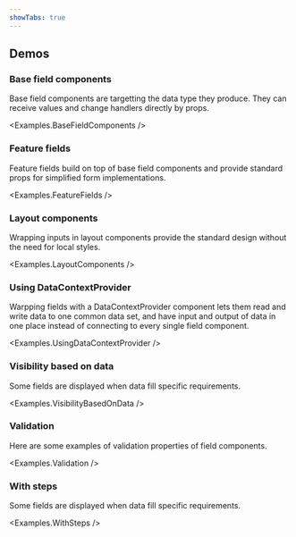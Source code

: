 ```yaml
---
showTabs: true
---
```



## Demos

### Base field components

<p>
  Base field components are targetting the data type they produce. They can
  receive values and change handlers directly by props.
</p>

<Examples.BaseFieldComponents />

### Feature fields

<p>
  Feature fields build on top of base field components and provide standard
  props for simplified form implementations.
</p>

<Examples.FeatureFields />

### Layout components

<p>
  Wrapping inputs in layout components provide the standard design without
  the need for local styles.
</p>

<Examples.LayoutComponents />

### Using DataContextProvider

<p>
  Warpping fields with a DataContextProvider component lets them read and
  write data to one common data set, and have input and output of data in
  one place instead of connecting to every single field component.
</p>

<Examples.UsingDataContextProvider />

### Visibility based on data

<p>Some fields are displayed when data fill specific requirements.</p>

<Examples.VisibilityBasedOnData />

### Validation

<p>Here are some examples of validation properties of field components.</p>

<Examples.Validation />

### With steps

<p>Some fields are displayed when data fill specific requirements.</p>

<Examples.WithSteps />
